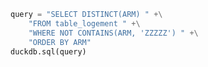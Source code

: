 ```python
query = "SELECT DISTINCT(ARM) " +\
    "FROM table_logement " +\
    "WHERE NOT CONTAINS(ARM, 'ZZZZZ') " +\
    "ORDER BY ARM"
duckdb.sql(query)
```
